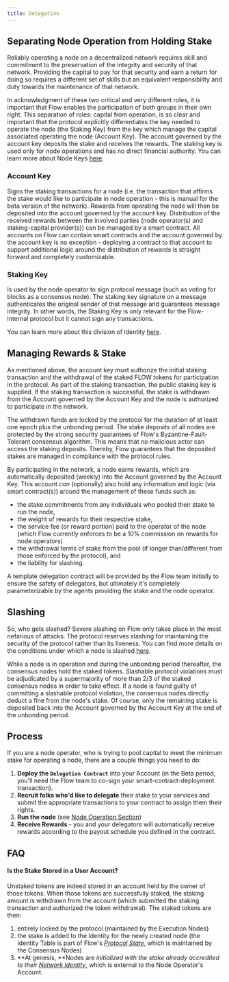 ```yaml
---
title: Delegation
---
```


<!-- [block:callout]
{
"type": "warning",
"title": "Staking Transactions",
"body": "Staking transactions are referred to throughout this document but will not exist in the described form for Beta Mainnet. At launch, node operators supply the Flow team with their staking key directly to ensure they are included in the genesis process. Staking transactions refer to a future state when nodes are dynamically joining and leaving the network which will not be possible until a later time. \n\nAll other mechanisms (smart contracts, rewards, etc.) will work as described at launch."
}
[/block] -->

## Separating Node Operation from Holding Stake

Reliably operating a node on a decentralized network requires skill and commitment to the preservation of the integrity and security of that network. Providing the capital to pay for that security and earn a return for doing so requires a different set of skills but an equivalent responsibility and duty towards the maintenance of that network.

In acknowledgment of these two critical and very different roles, it is important that Flow enables the participation of both groups in their own right. This separation of roles: capital from operation, is so clear and important that the protocol explicitly differentiates the key needed to operate the node (the Staking Key) from the key which manage the capital associated operating the node (Account Key). The account governed by the account key deposits the stake and receives the rewards. The staking key is used only for node operations and has no direct financial authority. You can learn more about Node Keys [here](doc:node-keys).

### Account Key

Signs the staking transactions for a node (i.e. the transaction that affirms the stake would like to participate in node operation - this is manual for the beta version of the network). Rewards from operating the node will then be deposited into the account governed by the account key. Distribution of the received rewards between the involved parties (node operator(s) and staking-capital provider(s)) can be managed by a smart contract. All accounts on Flow can contain smart contracts and the account governed by the account key is no exception - deploying a contract to that account to support additional logic around the distribution of rewards is straight forward and completely customizable.

### Staking Key

Is used by the node operator to sign protocol message (such as voting for blocks as a consensus node). The staking key signature on a message authenticates the original sender of that message and guarantees message integrity. In other words, the Staking Key is only relevant for the Flow-internal protocol but it cannot sign any transactions.

You can learn more about this division of identity [here](https://docs.onflow.org/docs/nodes-network-identity).

## Managing Rewards & Stake

As mentioned above, the account key must authorize the initial staking transaction and the withdrawal of the staked FLOW tokens for participation in the protocol. As part of the staking transaction, the public staking key is supplied. If the staking transaction is successful, the stake is withdrawn from the Account governed by the Account Key and the node is authorized to participate in the network.

The withdrawn funds are locked by the protocol for the duration of at least one epoch plus the unbonding period. The stake deposits of all nodes are protected by the strong security guarantees of Flow's Byzantine-Fault-Tolerant consensus algorithm. This means that no malicious actor can access the staking deposits. Thereby, Flow guarantees that the deposited stakes are managed in compliance with the protocol rules.

By participating in the network, a node earns rewards, which are automatically deposited (weekly) into the Account governed by the Account Key. This account _can_ (optionally) also hold any information and logic (via smart contract(s)) around the management of these funds such as:

- the stake commitments from any individuals who pooled their stake to run the node,
- the weight of rewards for their respective stake,
- the service fee (or reward portion) paid to the operator of the node (which Flow currently enforces to be a 10% commission on rewards for node operators)
- the withdrawal terms of stake from the pool (if longer than/different from those enforced by the protocol), and
- the liability for slashing.

A template delegation contract will be provided by the Flow team initially to ensure the safety of delegators, but ultimately it's completely parameterizable by the agents providing the stake and the node operator.

## Slashing

So, who gets slashed? Severe slashing on Flow only takes place in the most nefarious of attacks. The protocol reserves slashing for maintaining the security of the protocol rather than its liveness. You can find more details on the conditions under which a node is slashed [here](doc:slashing-conditions).

While a node is in operation and during the unbonding period thereafter, the consensus nodes hold the staked tokens. Slashable protocol violations must be adjudicated by a supermajority of more than 2/3 of the staked consensus nodes in order to take effect. If a node is found guilty of committing a slashable protocol violation, the consensus nodes directly deduct a fine from the node's stake. Of course, only the remaining stake is deposited back into the Account governed by the Account Key at the end of the unbonding period.

## Process

If you are a node operator, who is trying to pool capital to meet the minimum stake for operating a node, there are a couple things you need to do:

1. **Deploy the `Delegation Contract`** into your Account (in the Beta period, you'll need the Flow team to co-sign your smart-contract-deployment transaction).
2. **Recruit folks who'd like to delegate** their stake to your services and submit the appropriate transactions to your contract to assign them their rights.
3. **Run the node** (see [Node Operation Section](https://docs.onflow.org/docs/setting-up-a-node))
4. **Receive Rewards** - you and your delegators will automatically receive rewards according to the payout schedule you defined in the contract.

## FAQ

#### Is the Stake Stored in a User Account?

Unstaked tokens are indeed stored in an account held by the owner of those tokens. When those tokens are successfully staked, the staking amount is withdrawn from the account (which submitted the staking transaction and authorized the token withdrawal). The staked tokens are then:

1.  entirely locked by the protocol (maintained by the Execution Nodes)
2.  the stake is added to the Identity for the newly created node (the Identity Table is part of Flow's [_Protocol State_](doc:nodes-network-identity), which is maintained by the Consensus Nodes)
3.  **At genesis, **Nodes are _initialized with the stake already accredited to their [Network Identity](doc:nodes-network-identity)_, which is external to the Node Operator's Account.
